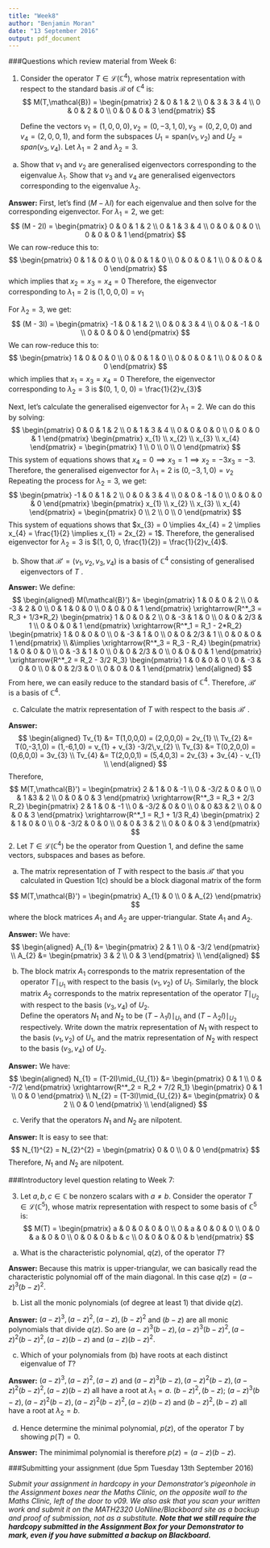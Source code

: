 ```yaml
---
title: "Week8"
author: "Benjamin Moran"
date: "13 September 2016"
output: pdf_document
---
```


###Questions which review material from Week 6:

1. Consider the operator $T \in \mathcal{L}(\mathbb{C}^{4})$, whose matrix representation with respect to the standard basis $\mathcal{B}$ of $\mathbb{C}^{4}$ is:
  $$
    M(T,\mathcal{B}) =
      \begin{pmatrix}
        2 & 0 & 1 & 2 \\
        0 & 3 & 3 & 4 \\
        0 & 0 & 2 & 0 \\
        0 & 0 & 0 & 3
      \end{pmatrix}
  $$
  
    Define the vectors $v_{1} = (1, 0, 0, 0), v_{2} = (0, -3, 1, 0), v_{3} = (0, 2, 0, 0) \text{ and } v_{4} = (2, 0, 0, 1)$, and form the subspaces $U_{1} = \text{span}(v_{1}, v_{2}) \text{ and }U_{2} = span(v_{3}, v_{4})$. Let $\lambda_{1} = 2$ and $\lambda_{2} = 3$.

(a)	Show that $v_{1}$ and $v_{2}$ are generalised eigenvectors corresponding to the eigenvalue $\lambda_{1}$. Show that $v_{3}$ and $v_{4}$ are generalised eigenvectors corresponding to the eigenvalue $\lambda_{2}$.

**Answer:** First, let's find $(M - \lambda I)$ for each eigenvalue and then solve for the corresponding eigenvector. For $\lambda_{1} = 2$, we get:
  $$
    (M - 2I) =
      \begin{pmatrix}
        0 & 0 & 1 & 2 \\
        0 & 1 & 3 & 4 \\
        0 & 0 & 0 & 0 \\
        0 & 0 & 0 & 1
      \end{pmatrix}
  $$
  We can row-reduce this to:
  $$
    \begin{pmatrix}
      0 & 1 & 0 & 0 \\
      0 & 0 & 1 & 0 \\
      0 & 0 & 0 & 1 \\
      0 & 0 & 0 & 0
    \end{pmatrix}
  $$
  which implies that $x_{2} = x_{3} = x_{4} = 0$ Therefore, the eigenvector corresponding to $\lambda_{1}=2$ is $(1, 0, 0, 0) = v_{1}$
  
  For $\lambda_{2} = 3$, we get:
  $$
    (M - 3I) =
      \begin{pmatrix}
        -1 & 0 & 1 & 2 \\
        0 & 0 & 3 & 4 \\
        0 & 0 & -1 & 0 \\
        0 & 0 & 0 & 0
      \end{pmatrix}
  $$
  We can row-reduce this to:
  $$
    \begin{pmatrix}
      1 & 0 & 0 & 0 \\
      0 & 0 & 1 & 0 \\
      0 & 0 & 0 & 1 \\
      0 & 0 & 0 & 0
    \end{pmatrix}
  $$
  which implies that $x_{1} = x_{3} = x_{4} = 0$ Therefore, the eigenvector corresponding to $\lambda_{2}=3$ is $(0, 1, 0, 0) = \frac{1}{2}v_{3}$
  
  Next, let's calculate the generalised eigenvector for $\lambda_{1}=2$. We can do this by solving:
  $$
    \begin{pmatrix}
      0 & 0 & 1 & 2 \\
      0 & 1 & 3 & 4 \\
      0 & 0 & 0 & 0 \\
      0 & 0 & 0 & 1
    \end{pmatrix}
    \begin{pmatrix}
      x_{1} \\
      x_{2} \\
      x_{3} \\
      x_{4}
    \end{pmatrix}
    =
    \begin{pmatrix}
      1 \\
      0 \\
      0 \\
      0
    \end{pmatrix}
  $$
  This system of equations shows that $x_{4} = 0 \implies x_{3} = 1 \implies x_{2} = -3x_{3} = -3$. Therefore, the generalised eigenvector for $\lambda_{1}=2$ is $(0, -3, 1, 0) = v_{2}$
  Repeating the process for $\lambda_{2} = 3$, we get:
  $$
    \begin{pmatrix}
      -1 & 0 & 1 & 2 \\
      0 & 0 & 3 & 4 \\
      0 & 0 & -1 & 0 \\
      0 & 0 & 0 & 0
    \end{pmatrix}
    \begin{pmatrix}
      x_{1} \\
      x_{2} \\
      x_{3} \\
      x_{4}
    \end{pmatrix}
    =
    \begin{pmatrix}
      0 \\
      2 \\
      0 \\
      0
    \end{pmatrix}
  $$
  This system of equations shows that $x_{3} = 0 \implies 4x_{4} = 2 \implies x_{4} = \frac{1}{2} \implies x_{1} = 2x_{2} = 1$. Therefore, the generalised eigenvector for $\lambda_{2}=3$ is $(1, 0, 0, \frac{1}{2}) = \frac{1}{2}v_{4}$.

(b)	Show that $\mathcal{B}' = (v_{1}, v_{2}, v_{3}, v_{4})$ is a basis of $\mathbb{C}^{4}$ consisting of generalised eigenvectors of $T$ .

**Answer:** We define:
  $$
    \begin{aligned}
    M(\mathcal{B}') &=
      \begin{pmatrix}
        1 & 0 & 0 & 2 \\
        0 & -3 & 2 & 0 \\
        0 & 1 & 0 & 0 \\
        0 & 0 & 0 & 1
      \end{pmatrix}
      \xrightarrow{R^*_3 = R_3 + 1/3*R_2} 
      \begin{pmatrix}
        1 & 0 & 0 & 2 \\
        0 & -3 & 1 & 0 \\
        0 & 0 & 2/3 & 1 \\
        0 & 0 & 0 & 1
      \end{pmatrix}
      \xrightarrow{R^*_1 = R_1 - 2*R_2}
      \begin{pmatrix}
        1 & 0 & 0 & 0 \\
        0 & -3 & 1 & 0 \\
        0 & 0 & 2/3 & 1 \\
        0 & 0 & 0 & 1
      \end{pmatrix} \\
      &\implies
      \xrightarrow{R^*_3 = R_3 - R_4}
      \begin{pmatrix}
        1 & 0 & 0 & 0 \\
        0 & -3 & 1 & 0 \\
        0 & 0 & 2/3 & 0 \\
        0 & 0 & 0 & 1
      \end{pmatrix}
      \xrightarrow{R^*_2 = R_2 - 3/2 R_3}
      \begin{pmatrix}
        1 & 0 & 0 & 0 \\
        0 & -3 & 0 & 0 \\
        0 & 0 & 2/3 & 0 \\
        0 & 0 & 0 & 1
      \end{pmatrix}
  \end{aligned}
  $$
  From here, we can easily reduce to the standard basis of $\mathbb{C}^{4}$. Therefore, $\mathcal{B}'$ is a basis of $\mathbb{C}^{4}$.

(c)	Calculate the matrix representation of $T$ with respect to the basis $\mathcal{B}'$ .

**Answer:**   
  $$
    \begin{aligned}
      Tv_{1} &= T(1,0,0,0) = (2,0,0,0) = 2v_{1} \\
      Tv_{2} &= T(0,-3,1,0) = (1,-6,1,0) = v_{1} + v_{3} -3/2\,v_{2} \\
      Tv_{3} &= T(0,2,0,0) = (0,6,0,0) = 3v_{3} \\
      Tv_{4} &= T(2,0,0,1) = (5,4,0,3) = 2v_{3} + 3v_{4} - v_{1} \\
    \end{aligned}
  $$
Therefore, 
  $$
    M(T,\mathcal{B}') =
      \begin{pmatrix}
        2 & 1 & 0 & -1 \\
        0 & -3/2 & 0 & 0 \\
        0 & 1 &3 & 2 \\
        0 & 0 & 0 & 3
      \end{pmatrix}
      \xrightarrow{R^*_3 = R_3 + 2/3 R_2}
      \begin{pmatrix}
        2 & 1 & 0 & -1 \\
        0 & -3/2 & 0 & 0 \\
        0 & 0 &3 & 2 \\
        0 & 0 & 0 & 3
      \end{pmatrix}
      \xrightarrow{R^*_1 = R_1 + 1/3 R_4}
      \begin{pmatrix}
        2 & 1 & 0 & 0 \\
        0 & -3/2 & 0 & 0 \\
        0 & 0 & 3 & 2 \\
        0 & 0 & 0 & 3
      \end{pmatrix}
  $$
2.	Let $T \in \mathcal{L}(\mathbb{C}^{4})$ be the operator from Question 1, and define the same vectors, subspaces and bases as before.

(a)	The matrix representation of $T$ with respect to the basis $\mathcal{B}'$ that you calculated in Question 1(c) should be a block diagonal matrix of the form

  $$
    M(T,\mathcal{B}') =
      \begin{pmatrix}
        A_{1} & 0 \\
        0 & A_{2}
      \end{pmatrix}
  $$
where the block matrices $A_{1}$ and $A_{2}$ are upper-triangular. State $A_{1}$ and $A_{2}$.

**Answer:** We have:
  $$
  \begin{aligned}
    A_{1} 
      &=
      \begin{pmatrix}
        2 & 1 \\
        0 & -3/2
      \end{pmatrix} \\
    A_{2}
      &=
      \begin{pmatrix}
        3 & 2 \\
        0 & 3
      \end{pmatrix} \\
  \end{aligned}
  $$

(b)	The block matrix $A_{1}$ corresponds to the matrix representation of the operator $T\mid_{U_{1}}$ with respect to the basis $(v_{1}, v_{2})$ of $U_{1}$. Similarly, the block matrix $A_{2}$ corresponds to the matrix representation of the operator $T\mid_{U_{2}}$ with respect to the basis $(v_{3}, v_{4})$ of $U_{2}$.    
Define the operators $N_{1}$ and $N_{2}$ to be $(T - \lambda_{1} I)\mid_{U_{1}}$ and $(T - \lambda_{2} I)\mid_{U_{2}}$ respectively. Write down the matrix representation of $N_{1}$ with respect to the basis $(v_{1}, v_{2})$ of $U_{1}$, and the matrix representation of $N_{2}$ with respect to the basis $(v_{3}, v_{4})$ of $U_{2}$.

**Answer:** We have:
  $$
  \begin{aligned}
    N_{1} = (T-2I)\mid_{U_{1}}
      &=
      \begin{pmatrix}
        0 & 1 \\
        0 & -7/2
      \end{pmatrix} 
      \xrightarrow{R^*_2 = R_2 + 7/2 R_1}
      \begin{pmatrix}
        0 & 1 \\
        0 & 0
      \end{pmatrix} \\
    N_{2} = (T-3I)\mid_{U_{2}}
      &=
      \begin{pmatrix}
        0 & 2 \\
        0 & 0
      \end{pmatrix} \\
  \end{aligned}
  $$


(c)	Verify that the operators $N_{1}$ and $N_{2}$ are nilpotent.

  **Answer:** It is easy to see that:
  $$
    N_{1}^{2} 
    =
    N_{2}^{2} 
    =
     \begin{pmatrix}
       0 & 0 \\
       0 & 0
      \end{pmatrix}
  $$
  Therefore, $N_{1}$ and $N_{2}$ are nilpotent.

###Introductory level question relating to Week 7:

3. Let $a, b, c \in \mathbb{C}$ be nonzero scalars with $a \neq b.$ Consider the operator $T \in \mathcal{L}(\mathbb{C}^{5})$, whose matrix representation with respect to some basis of $\mathbb{C}^{5}$ is:
  $$
    M(T) =
      \begin{pmatrix}
        a & 0 & 0 & 0 & 0 \\
        0 & a & 0 & 0 & 0 \\
        0 & 0 & a & 0 & 0 \\
        0 & 0 & 0 & b & c \\
        0 & 0 & 0 & 0 & b
      \end{pmatrix}
  $$

(a)	What is the characteristic polynomial, $q(z)$, of the operator $T$?

**Answer:** Because this matrix is upper-triangular, we can basically read the characteristic polynomial off of the main diagonal. In this case $q(z) = (a-z)^{3}(b-z)^{2}$.

(b)	List all the monic polynomials (of degree at least 1) that divide $q(z)$.

**Answer:** $(a-z)^{3}, (a-z)^{2}, (a-z), (b-z)^{2}$ and $(b-z)$ are all monic polynomials that divide $q(z)$. So are $(a-z)^{3}(b-z), (a-z)^{3}(b-z)^{2}, (a-z)^{2}(b-z)^{2}, (a-z)(b-z)$ and $(a-z)(b-z)^{2}$.

(c)	Which of your polynomials from (b) have roots at each distinct eigenvalue of $T$?

**Answer:** $(a-z)^{3},(a-z)^{2},(a-z)$ and $(a-z)^{3}(b-z), (a-z)^{2}(b-z),(a-z)^{2}(b-z)^{2}, (a-z)(b-z)$ all have a root at $\lambda_{1} = a$. $(b-z)^{2}, (b-z)$; $(a-z)^{3}(b-z), (a-z)^{2}(b-z), (a-z)^{2}(b-z)^{2}, (a-z)(b-z)$ and $(b-z)^{2}, (b-z)$ all have a root at $\lambda_{2} = b$.

(d)	Hence determine the minimal polynomial, $p(z)$, of the operator $T$ by showing $p(T) = 0$.

**Answer:** The minimimal polynomial is therefore $p(z) = (a-z)(b-z)$.


###Submitting your assignment (due 5pm Tuesday 13th September 2016)

*Submit your assignment in hardcopy in your Demonstrator's pigeonhole in the Assignment boxes near the Maths Clinic, on the opposite wall to the Maths Clinic, left of the door to v09. We also ask that you scan your written work and submit it on the MATH2320 UoNline/Blackboard site as a backup and proof of submission, not as a substitute. __Note that we still require the hardcopy submitted in the Assignment Box for your Demonstrator to mark, even if you have submitted a backup on Blackboard.__*


